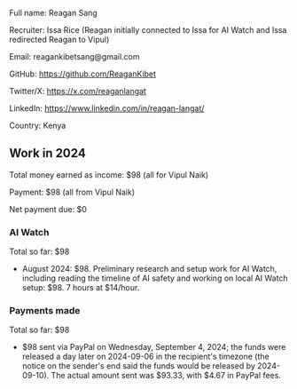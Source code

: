 Full name: Reagan Sang

Recruiter: Issa Rice (Reagan initially connected to Issa for AI Watch and Issa redirected Reagan to Vipul)

Email: reagankibetsang@gmail.com

GitHub: https://github.com/ReaganKibet

Twitter/X: https://x.com/reaganlangat

LinkedIn: https://www.linkedin.com/in/reagan-langat/

Country: Kenya

==Work in 2024==

Total money earned as income: $98 (all for Vipul Naik)

Payment: $98 (all from Vipul Naik)

Net payment due: $0

===AI Watch===

Total so far: $98

* August 2024: $98. Preliminary research and setup work for AI Watch, including reading the timeline of AI safety and working on local AI Watch setup: $98. 7 hours at $14/hour.

===Payments made===

Total so far: $98

* $98 sent via PayPal on Wednesday, September 4, 2024; the funds were released a day later on 2024-09-06 in the recipient's timezone (the notice on the sender's end said the funds would be released by 2024-09-10). The actual amount sent was $93.33, with $4.67 in PayPal fees.
